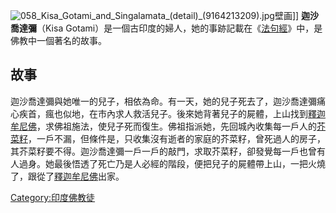 {{unreferenced|time=2019-05-18T11:58:36+00:00}}
[[File:058_Kisa_Gotami_and_Singalamata_(detail)_(9164213209).jpg|thumb]]壁画]]
'''迦沙喬達彌'''（Kisa Gotami）是一個古印度的婦人，她的事跡記載在《[[法句經|法句經]]》中，是佛教中一個著名的故事。

==故事==
迦沙喬達彌與她唯一的兒子，相依為命。有一天，她的兒子死去了，迦沙喬達彌痛心疾首，瘋也似地，在市內求人救活兒子。後來她背著兒子的屍體，上山找到[[釋迦牟尼佛|釋迦牟尼佛]]，求佛祖施法，使兒子死而復生。佛祖指派她，先回城內收集每一戶人的[[芥菜籽|芥菜籽]]，一戶不漏，但條件是，只收集沒有逝者的家庭的芥菜籽，曾死過人的房子，其芥菜籽要不得。迦沙喬達彌一戶一戶的敲門，求取芥菜籽，卻發覺每一戶也曾有人過身。她最後悟透了死亡乃是人必經的階段，便把兒子的屍體帶上山，一把火燒了，跟從了[[釋迦牟尼佛|釋迦牟尼佛]]出家。

[[Category:印度佛教徒|Category:印度佛教徒]]